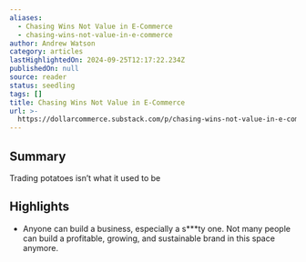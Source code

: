 ```yaml
---
aliases:
  - Chasing Wins Not Value in E-Commerce
  - chasing-wins-not-value-in-e-commerce
author: Andrew Watson
category: articles
lastHighlightedOn: 2024-09-25T12:17:22.234Z
publishedOn: null
source: reader
status: seedling
tags: []
title: Chasing Wins Not Value in E-Commerce
url: >-
  https://dollarcommerce.substack.com/p/chasing-wins-not-value-in-e-commerce?utm_source=post-email-title&publication_id=2682667&post_id=149242932&utm_campaign=email-post-title&isFreemail=true&r=31t9d7&triedRedirect=true&utm_medium=email
---
```

## Summary

Trading potatoes isn’t what it used to be

## Highlights

- Anyone can build a business, especially a s***ty one. Not many people can build a profitable, growing, and sustainable brand in this space anymore.
